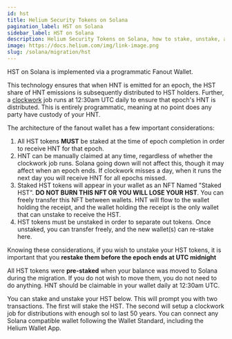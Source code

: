 ```yaml
---
id: hst
title: Helium Security Tokens on Solana
pagination_label: HST on Solana
sidebar_label: HST on Solana
description: Helium Security Tokens on Solana, how to stake, unstake, and receive HNT.
image: https://docs.helium.com/img/link-image.png
slug: /solana/migration/hst
---
```


HST on Solana is implemented via a programmatic Fanout Wallet.

This technology ensures that when HNT is emitted for an epoch, the HST share of HNT emissions is subsequently distributed to HST holders. Further,
a [clockwork](https://www.clockwork.xyz/) job runs at 12:30am UTC daily to ensure that epoch's HNT is distributed. 
This is entirely programmatic, meaning at no point does any party have custody of your HNT.

The architecture of the fanout wallet has a few important considerations:

   1. All HST tokens **MUST** be staked at the time of epoch completion in order to receive HNT for that epoch.
   2. HNT can be manually claimed at any time, regardless of whether the clockwork job runs. Solana going down will not affect this, though it may affect when an epoch ends. If clockwork misses a day, when it runs the next day you will receive HNT for all epochs missed. 
   3. Staked HST tokens will appear in your wallet as an NFT Named "Staked HST". **DO NOT BURN THIS NFT OR YOU WILL LOSE YOUR HST**. You can freely transfer this NFT between wallets. HNT will flow to the wallet holding the receipt, and the wallet holding the receipt is the only wallet that can unstake to receive the HST. 
   3. HST tokens must be unstaked in order to separate out tokens. Once unstaked, you can transfer freely, and the new wallet(s) can re-stake here.

Knowing these considerations, if you wish to unstake your HST tokens, it is important that you **restake them before the epoch ends at UTC midnight**

All HST tokens were **pre-staked** when your balance was moved to Solana during the migration. If you do not wish to move them, you do not need to do anything. HNT should be claimable in your wallet daily at 12:30am UTC.

You can stake and unstake your HST below. This will prompt you with two transactions. The first will stake the HST. The second will setup a clockwork job for distributions with enough sol to last 50 years. You can connect any Solana compatible wallet following the Wallet Standard, including the Helium Wallet App.


<HstManager />